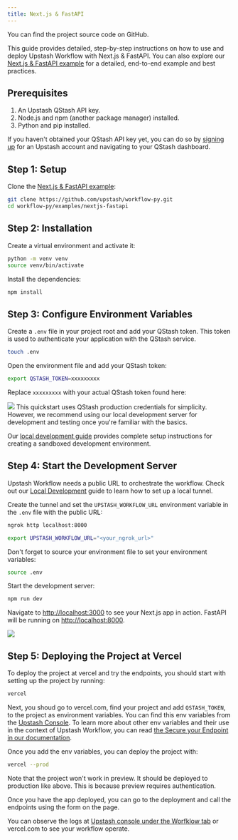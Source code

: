 ```yaml
---
title: Next.js & FastAPI
---
```


<Card title="GitHub Repository" icon="github" href="https://github.com/upstash/workflow-py/tree/master/examples/nextjs-fastapi" horizontal>
  You can find the project source code on GitHub.
</Card>

This guide provides detailed, step-by-step instructions on how to use and deploy Upstash Workflow with Next.js & FastAPI. You can also explore our [Next.js & FastAPI example](https://github.com/upstash/workflow-py/tree/master/examples/nextjs-fastapi) for a detailed, end-to-end example and best practices.

## Prerequisites

1. An Upstash QStash API key.
2. Node.js and npm (another package manager) installed.
3. Python and pip installed.

If you haven't obtained your QStash API key yet, you can do so by [signing up](https://console.upstash.com/login) for an Upstash account and navigating to your QStash dashboard.

## Step 1: Setup

Clone the [Next.js & FastAPI example](https://github.com/upstash/workflow-py/tree/master/examples/nextjs-fastapi):

```bash
git clone https://github.com/upstash/workflow-py.git
cd workflow-py/examples/nextjs-fastapi
```

## Step 2: Installation

Create a virtual environment and activate it:

```bash Terminal
python -m venv venv
source venv/bin/activate
```

Install the dependencies:

```bash
npm install
```

## Step 3: Configure Environment Variables

Create a `.env` file in your project root and add your QStash token. This token is used to authenticate your application with the QStash service.

```bash Terminal
touch .env
```

Open the environment file and add your QStash token:

```bash .env
export QSTASH_TOKEN=xxxxxxxxx
```

Replace `xxxxxxxxx` with your actual QStash token found here:

<Frame>
  <img src="/img/qstash-workflow/qstash_token.png" />
</Frame>

<Note>
  This quickstart uses QStash production credentials for simplicity. However, we recommend using our local development server for development and testing once you're familiar with the basics.
  
  Our [local development guide](/workflow/howto/local-development) provides complete setup instructions for creating a sandboxed development environment.
</Note>

## Step 4: Start the Development Server

Upstash Workflow needs a public URL to orchestrate the workflow. Check out our [Local Development](https://upstash.com/docs/workflow/howto/local-development) guide to learn how to set up a local tunnel.

Create the tunnel and set the `UPSTASH_WORKFLOW_URL` environment variable in the `.env` file with the public URL:

```sh
ngrok http localhost:8000
```

```bash .env
export UPSTASH_WORKFLOW_URL="<your_ngrok_url>"
```

Don't forget to source your environment file to set your environment variables:

```bash Terminal
source .env
```

Start the development server:

```bash
npm run dev
```

Navigate to [http://localhost:3000](http://localhost:3000) to see your Next.js app in action.
FastAPI will be running on [http://localhost:8000](http://localhost:8000).

<Frame>
  <img src="/img/workflow/quickstarts/nextjs-fastapi/workflow-nextjs-fastapi.png" />
</Frame>

## Step 5: Deploying the Project at Vercel

To deploy the project at vercel and try the endpoints, you should start with setting up the project by running:

```bash Terminal
vercel
```

Next, you shoud go to vercel.com, find your project and add `QSTASH_TOKEN`, to the project as environment variables. You can find this env variables from the [Upstash Console](https://console.upstash.com/qstash). To learn more about other env variables and their use in the context of Upstash Workflow, you can read [the Secure your Endpoint in our documentation](https://upstash.com/docs/workflow/howto/security#using-qstashs-built-in-request-verification-recommended).

Once you add the env variables, you can deploy the project with:

```bash Terminal
vercel --prod
```

Note that the project won't work in preview. It should be deployed to production like above. This is because preview requires authentication.

Once you have the app deployed, you can go to the deployment and call the endpoints using the form on the page.

You can observe the logs at [Upstash console under the Worfklow tab](https://console.upstash.com/qstash?tab=workflow) or vercel.com to see your workflow operate.